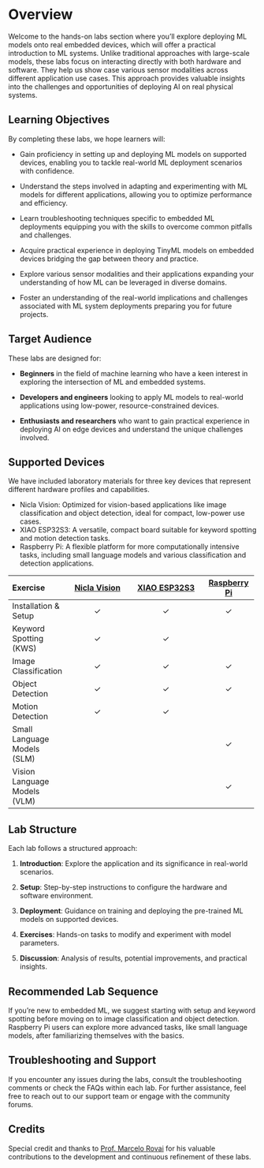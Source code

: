 # Overview {.unnumbered}

Welcome to the hands-on labs section where you'll explore deploying ML models onto real embedded devices, which will offer a practical introduction to ML systems. Unlike traditional approaches with large-scale models, these labs focus on interacting directly with both hardware and software. They help us show case various sensor modalities across different application use cases. This approach provides valuable insights into the challenges and opportunities of deploying AI on real physical systems.

## Learning Objectives

By completing these labs, we hope learners will:

:::{.callout-tip}

* Gain proficiency in setting up and deploying ML models on supported devices, enabling you to tackle real-world ML deployment scenarios with confidence.

* Understand the steps involved in adapting and experimenting with ML models for different applications, allowing you to optimize performance and efficiency.

* Learn troubleshooting techniques specific to embedded ML deployments equipping you with the skills to overcome common pitfalls and challenges.

* Acquire practical experience in deploying TinyML models on embedded devices bridging the gap between theory and practice.

* Explore various sensor modalities and their applications expanding your understanding of how ML can be leveraged in diverse domains.

* Foster an understanding of the real-world implications and challenges associated with ML system deployments preparing you for future projects.

:::

## Target Audience

These labs are designed for:

* **Beginners** in the field of machine learning who have a keen interest in exploring the intersection of ML and embedded systems.

* **Developers and engineers** looking to apply ML models to real-world applications using low-power, resource-constrained devices.

* **Enthusiasts and researchers** who want to gain practical experience in deploying AI on edge devices and understand the unique challenges involved.

## Supported Devices

We have included laboratory materials for three key devices that represent different hardware profiles and capabilities.

* Nicla Vision: Optimized for vision-based applications like image classification and object detection, ideal for compact, low-power use cases.
* XIAO ESP32S3: A versatile, compact board suitable for keyword spotting and motion detection tasks.
* Raspberry Pi: A flexible platform for more computationally intensive tasks, including small language models and various classification and detection applications.

+-----------------------------+----------------------------------------------------------------+----------------------------------------------------------------------------+----------------------------------------------+
| Exercise                    | [Nicla Vision](https://store.arduino.cc/products/nicla-vision) | [XIAO ESP32S3](https://wiki.seeedstudio.com/xiao_esp32s3_getting_started/) | [Raspberry Pi](https://www.raspberrypi.com/) |
+:============================+:==============================================================:+:==========================================================================:+:============================================:+
| Installation & Setup        | &check;                                                        | &check;                                                                    | &check;                                      |
+-----------------------------+----------------------------------------------------------------+----------------------------------------------------------------------------+----------------------------------------------+
| Keyword Spotting (KWS)      | &check;                                                        | &check;                                                                    |                                              |
+-----------------------------+----------------------------------------------------------------+----------------------------------------------------------------------------+----------------------------------------------+
| Image Classification        | &check;                                                        | &check;                                                                    | &check;                                      |
+-----------------------------+----------------------------------------------------------------+----------------------------------------------------------------------------+----------------------------------------------+
| Object Detection            | &check;                                                        | &check;                                                                    | &check;                                      |
+-----------------------------+----------------------------------------------------------------+----------------------------------------------------------------------------+----------------------------------------------+
| Motion Detection            | &check;                                                        | &check;                                                                    |                                              |
+-----------------------------+----------------------------------------------------------------+----------------------------------------------------------------------------+----------------------------------------------+
| Small Language Models (SLM) |                                                                |                                                                            | &check;                                      |
+-----------------------------+----------------------------------------------------------------+----------------------------------------------------------------------------+----------------------------------------------+
| Vision Language Models (VLM)|                                                                |                                                                            | &check;                                      |
+-----------------------------+----------------------------------------------------------------+----------------------------------------------------------------------------+----------------------------------------------+

## Lab Structure

Each lab follows a structured approach:

1. **Introduction**: Explore the application and its significance in real-world scenarios.

2. **Setup**: Step-by-step instructions to configure the hardware and software environment.

3. **Deployment**: Guidance on training and deploying the pre-trained ML models on supported devices.

4. **Exercises**: Hands-on tasks to modify and experiment with model parameters.

5. **Discussion**: Analysis of results, potential improvements, and practical insights.

## Recommended Lab Sequence

If you're new to embedded ML, we suggest starting with setup and keyword spotting before moving on to image classification and object detection. Raspberry Pi users can explore more advanced tasks, like small language models, after familiarizing themselves with the basics.

## Troubleshooting and Support

If you encounter any issues during the labs, consult the troubleshooting comments or check the FAQs within each lab. For further assistance, feel free to reach out to our support team or engage with the community forums.

## Credits

Special credit and thanks to [Prof. Marcelo Rovai](https://github.com/Mjrovai) for his valuable contributions to the development and continuous refinement of these labs.
